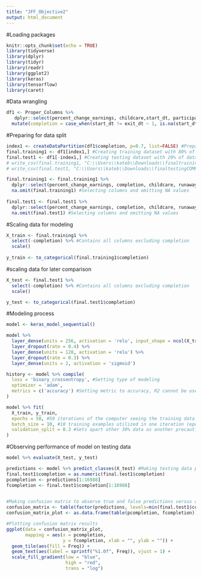 ---
title: "JFF_Objective2"
output: html_document
---

#Loading packages
```{r setup, include=FALSE}
knitr::opts_chunk$set(echo = TRUE)
library(tidyverse)
library(dplyr)
library(tidyr)
library(readr)
library(ggplot2)
library(keras)
library(tensorflow)
library(caret)
```

#Data wrangling
```{r}
df1 <- Proper_Columns %>%
   dplyr::select(percent_change_earnings, childcare,start_dt, participation_dt, exit_dt, ninety_days_past_exit, planned_end_dt, runaway_youth, pregnant_youth, at_risk, gender_cd, msfw, cm_claimant_flag) %>% #Selecting columns needed
  mutate(completion = case_when(start_dt != exit_dt ~ 1, is.na(start_dt) == TRUE ~ 0)) #Creating completion column again (NAs deleted again later in code)
```

#Preparing for data split
```{r}
index1 <- createDataPartition(df1$completion, p=0.7, list=FALSE) #Preparing for split
final.training1 <- df1[index1,] #Creating training dataset with 80% of data (effort to help results)
final.test1 <- df1[-index1,] #Creating testing dataset with 20% of data
# write_csv(final.training1, "C:\\Users\\kateb\\Downloads\\finaltrainingCOMPLETION.csv") #Creates files of subsets for computer, not important for modeling
# write_csv(final.test1, "C:\\Users\\kateb\\Downloads\\finaltestingCOMPLETION.csv")
```

```{r}
final.training1 <- final.training1 %>%
  dplyr::select(percent_change_earnings, completion, childcare, runaway_youth, pregnant_youth, at_risk, gender_cd, msfw, cm_claimant_flag) %>%
  na.omit(final.training1) #Selecting columns and omitting NA values
 
final.test1 <- final.test1 %>%
  dplyr::select(percent_change_earnings, completion, childcare, runaway_youth, pregnant_youth, at_risk, gender_cd, msfw, cm_claimant_flag) %>%
  na.omit(final.test1) #Selecting columns and omitting NA values
```

#Scaling data for modeling 
```{r}
X_train <- final.training1 %>% 
  select(-completion) %>% #Contains all columns excluding completion
  scale()
  
y_train <- to_categorical(final.training1$completion)
```

#scaling data for later comparison
```{r}
X_test <- final.test1 %>% 
  select(-completion) %>% #Contains all columns excluding completion
  scale()

y_test <- to_categorical(final.test1$completion)
```

#Modeling process
```{r}
model <- keras_model_sequential() 

model %>% 
  layer_dense(units = 256, activation = 'relu', input_shape = ncol(X_train)) %>% 
  layer_dropout(rate = 0.4) %>% 
  layer_dense(units = 128, activation = 'relu') %>%
  layer_dropout(rate = 0.3) %>%
  layer_dense(units = 2, activation = 'sigmoid')

history <- model %>% compile(
  loss = 'binary_crossentropy', #Setting type of modeling
  optimizer = 'adam',
  metrics = c('accuracy') #Setting metric to accuracy, R2 cannot be used with binary response variables
)

model %>% fit(
  X_train, y_train, 
  epochs = 50, #50 iterations of the computer seeing the training data
  batch_size = 10, #10 training examples utilized in one iteration (epoch)
  validation_split = 0.3 #Sets apart other 30% data as another precaution to avoid overfitting and create the best possible model
)
```

#Observing performance of model on testing data
```{r}
model %>% evaluate(X_test, y_test)
```

```{r}
predictions <- model %>% predict_classes(X_test) #Making testing data predictions
final.test1$completion = as.numeric(final.test1$completion)
pcompletion <- predictions[1:16988]
fcompletion <- final.test1$completion[1:16988]
 

#Making confusion matrix to observe true and false predictions versus observations
confusion_matrix <- table(factor(predictions, levels=min(final.test1$completion):max(final.test1$completion)),factor(final.test1$completion, levels=min(final.test1$completion):max(final.test1$completion)))
confusion_matrix_plot <- as.data.frame(table(pcompletion, fcompletion))

#Plotting confusion matrix results 
ggplot(data = confusion_matrix_plot,
       mapping = aes(x = pcompletion,
                     y = fcompletion, xlab = "", ylab = "")) +
  geom_tile(aes(fill = Freq)) +
  geom_text(aes(label = sprintf("%1.0f", Freq)), vjust = 1) +
  scale_fill_gradient(low = "blue",
                      high = "red",
                      trans = "log") 
```

